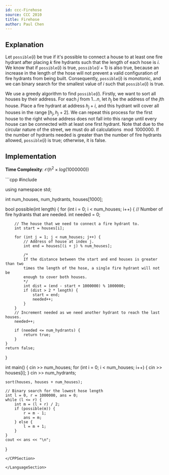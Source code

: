 ```yaml
---
id: ccc-Firehose
source: CCC 2010
title: Firehose
author: Paul Chen
---
```


## Explanation

Let $\texttt{possible}(i)$ be true if it's possible to connect a house to at least one fire hydrant after placing $k$ fire hydrants such that the length of each hose is $i$. We know that if $\texttt{possible}(i)$ is true, $\texttt{possible}(i + 1)$ is also true, because an increase in the length of the hose will not prevent a valid configuration of fire hydrants from being built. Consequently, $\texttt{possible}(i)$ is monotonic, and we can binary search for the smallest value of $i$ such that $\texttt{possible}(i)$ is true.

We use a greedy algorithm to find $\texttt{possible}(i)$. Firstly, we want to sort all houses by their address. For each $j$ from $1...n$, let $h_j$ be the address of the $j$th house. Place a fire hydrant at address $h_j + i$, and this hydrant will cover all houses in the range $[h_j, h_j + 2]$. We can repeat this process for the first house to the right whose address does not fall into this range until every house can be connected with at least one first hydrant. Note that due to the circular nature of the street, we must do all calculations$\mod 1000000$. If the number of hydrants needed is greater than the number of fire hydrants allowed, $\texttt{possible}(i)$ is true; otherwise, it is false.

## Implementation

**Time Complexity**: $\mathcal O(h^2\times log(1000000))$

<LanguageSection>

<CPPSection>
```cpp
#include <bits/stdc++.h>

using namespace std;

int num_houses, num_hydrants, houses[1000];

bool possible(int length) {
	for (int i = 0; i < num_houses; i++) {
		// Number of fire hydrants that are needed.
		int needed = 0;

		// The house that we need to connect a fire hydrant to.
		int start = houses[i];

		for (int j = 1; j < num_houses; j++) {
			// Address of house at index j.
			int end = houses[(i + j) % num_houses];

			/*
			If the distance between the start and end houses is greater than two
			times the length of the hose, a single fire hydrant will not be
			enough to cover both houses.
			*/
			int dist = (end - start + 1000000) % 1000000;
			if (dist > 2 * length) {
				start = end;
				needed++;
			}
		}
		// Increment needed as we need another hydrant to reach the last houses.
		needed++;

		if (needed <= num_hydrants) {
			return true;
		}
	}
	return false;
}

int main() {
	cin >> num_houses;
	for (int i = 0; i < num_houses; i++) {
		cin >> houses[i];
	}
	cin >> num_hydrants;

	sort(houses, houses + num_houses);

	// Binary search for the lowest hose length
	int l = 0, r = 1000000, ans = 0;
	while (l <= r) {
		int m = (l + r) / 2;
		if (possible(m)) {
			r = m - 1;
			ans = m;
		} else {
			l = m + 1;
		}
	}
	cout << ans << "\n";
}
```
</CPPSection>

</LanguageSection>